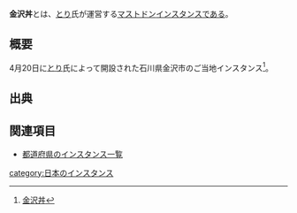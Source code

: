 {{Infobox instance
| Name          = 金沢丼
| Image         = [[ファイル:金沢丼.png|300px]]
| Domain        = https://mstdn-kanazawa.jp/
| Admin         = [https://mstdn-kanazawa.jp/@torii とり]
| Country       = 日本
| Start         = 2017年4月20日
| Kifu          = なし
| Alias         = 金沢丼
}}'''金沢丼'''とは、[https://mstdn-kanazawa.jp/@torii とり]氏が運営する[[マストドン]][[インスタンス]]である。

== 概要 ==
4月20日に[https://mstdn-kanazawa.jp/@torii とり]氏によって開設された石川県金沢市のご当地インスタンス<ref>[https://mstdn-kanazawa.jp/about 金沢丼]</ref>。

== 出典 ==
<references/>

== 関連項目 ==
* [[都道府県のインスタンス一覧]]

{{DEFAULTSORT:かなさわとん}}
[[category:日本のインスタンス]]